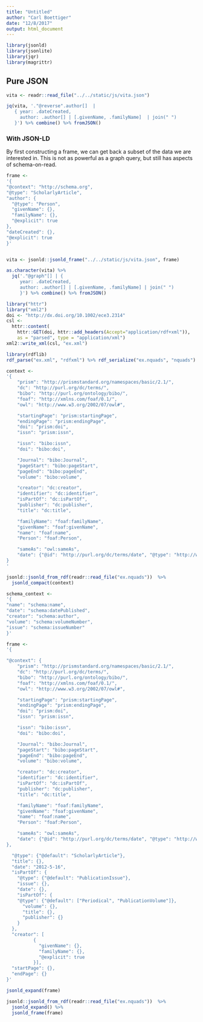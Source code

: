 ```yaml
---
title: "Untitled"
author: "Carl Boettiger"
date: "12/8/2017"
output: html_document
---
```


```r
library(jsonld)
library(jsonlite)
library(jqr)
library(magrittr)
```



## Pure JSON

```r
vita <- readr::read_file("../../static/js/vita.json")

jq(vita, '."@reverse".author[]  | 
   { year: .dateCreated, 
     author: .author[] | [.givenName, .familyName]  | join(" ")
   }') %>% combine() %>% fromJSON()
```


### With JSON-LD

By first constructing a frame, we can get back a subset of the data we are interested in.  This is not as powerful as a graph query, but still has aspects of schema-on-read.  

```r
frame <-
'{
"@context": "http://schema.org",
"@type": "ScholarlyArticle",
"author": {
  "@type": "Person",
  "givenName": {},
  "familyName": {},
  "@explicit": true
},
"dateCreated": {},
"@explicit": true
}'


vita <- jsonld::jsonld_frame("../../static/js/vita.json", frame)
```


```r
as.character(vita) %>% 
  jq('."@graph"[] | { 
     year: .dateCreated, 
     author: .author[] | [.givenName, .familyName] | join(" ")    
     }') %>% combine() %>% fromJSON()
```


```r
library("httr")
library("xml2")
doi <- "http://dx.doi.org/10.1002/ece3.2314"
csl <-
  httr::content(
    httr::GET(doi, httr::add_headers(Accept="application/rdf+xml")),
    as = "parsed", type = "application/xml")
xml2::write_xml(csl, "ex.xml")

library(rdflib)
rdf_parse("ex.xml", "rdfxml") %>% rdf_serialize("ex.nquads", "nquads")
```





```r
context <- 
'{
    "prism": "http://prismstandard.org/namespaces/basic/2.1/",
    "dc": "http://purl.org/dc/terms/",
    "bibo": "http://purl.org/ontology/bibo/",
    "foaf": "http://xmlns.com/foaf/0.1/",
    "owl": "http://www.w3.org/2002/07/owl#",

    "startingPage": "prism:startingPage",
    "endingPage": "prism:endingPage",
    "doi": "prism:doi", 
    "issn": "prism:issn",

    "issn": "bibo:issn",
    "doi": "bibo:doi",

    "Journal": "bibo:Journal",
    "pageStart": "bibo:pageStart",
    "pageEnd": "bibo:pageEnd",
    "volume": "bibo:volume",

    "creator": "dc:creator",
    "identifier": "dc:identifier",
    "isPartOf": "dc:isPartOf",
    "publisher": "dc:publisher",
    "title": "dc:title",

    "familyName": "foaf:familyName",
    "givenName": "foaf:givenName",
    "name": "foaf:name",
    "Person": "foaf:Person",

    "sameAs": "owl:sameAs",
    "date": {"@id": "http://purl.org/dc/terms/date", "@type": "http://www.w3.org/2001/XMLSchema#date"}
}
'

```


```r
jsonld::jsonld_from_rdf(readr::read_file("ex.nquads"))  %>% 
  jsonld_compact(context) 
```



```r
schema_context <-
'{
"name": "schema:name",
"date": "schema:datePublished",
"creator": "schema:author",
"volume": "schema:volumeNumber",
"issue": "schema:issueNumber"
}'

frame <- 
'{

"@context": {
    "prism": "http://prismstandard.org/namespaces/basic/2.1/",
    "dc": "http://purl.org/dc/terms/",
    "bibo": "http://purl.org/ontology/bibo/",
    "foaf": "http://xmlns.com/foaf/0.1/",
    "owl": "http://www.w3.org/2002/07/owl#",

    "startingPage": "prism:startingPage",
    "endingPage": "prism:endingPage",
    "doi": "prism:doi", 
    "issn": "prism:issn",

    "issn": "bibo:issn",
    "doi": "bibo:doi",

    "Journal": "bibo:Journal",
    "pageStart": "bibo:pageStart",
    "pageEnd": "bibo:pageEnd",
    "volume": "bibo:volume",

    "creator": "dc:creator",
    "identifier": "dc:identifier",
    "isPartOf": "dc:isPartOf",
    "publisher": "dc:publisher",
    "title": "dc:title",

    "familyName": "foaf:familyName",
    "givenName": "foaf:givenName",
    "name": "foaf:name",
    "Person": "foaf:Person",

    "sameAs": "owl:sameAs",
    "date": {"@id": "http://purl.org/dc/terms/date", "@type": "http://www.w3.org/2001/XMLSchema#date"}
},

  "@type": {"@default": "ScholarlyArticle"},
  "title": {},
  "date": "2012-5-16",
  "isPartOf": {
    "@type": {"@default": "PublicationIssue"},
    "issue": {},
    "date": {},
    "isPartOf": {
    "@type": {"@default": ["Periodical", "PublicationVolume"]},
      "volume": {},
      "title": {},
      "publisher": {}
    }
  },
  "creator": [
          {
            "givenName": {},
            "familyName": {},
            "@explicit": true
          }],
  "startPage": {},
  "endPage": {}
}'

jsonld_expand(frame)
```

```r
jsonld::jsonld_from_rdf(readr::read_file("ex.nquads"))  %>% 
  jsonld_expand() %>%
  jsonld_frame(frame) 
```


